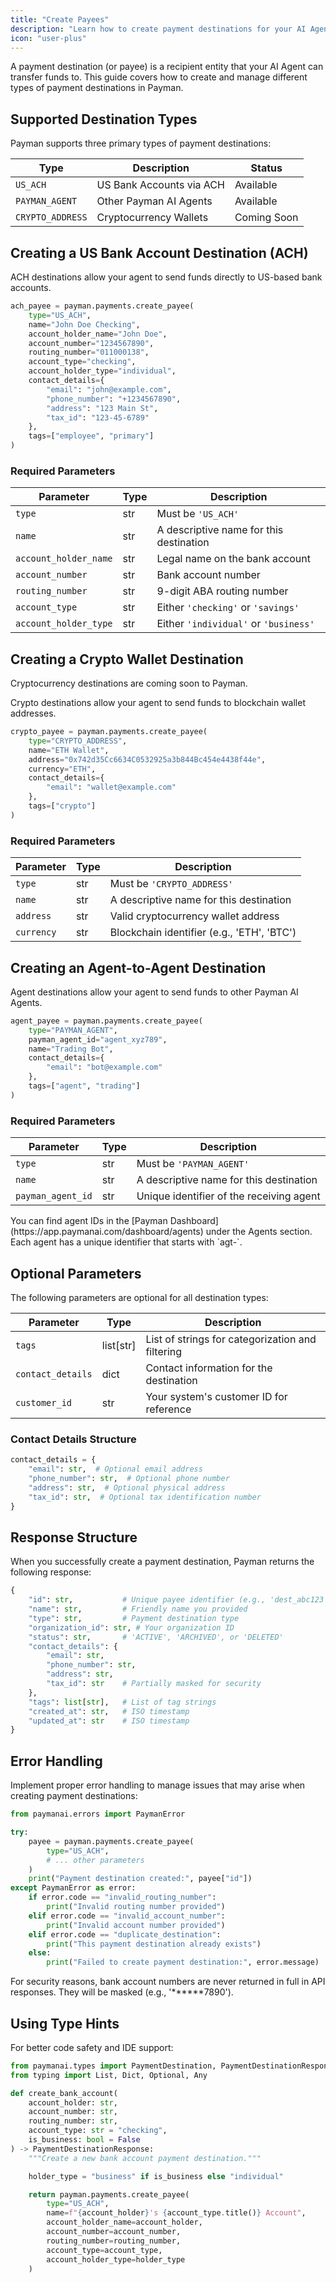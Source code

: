 ```yaml
---
title: "Create Payees"
description: "Learn how to create payment destinations for your AI Agent"
icon: "user-plus"
---
```


A payment destination (or payee) is a recipient entity that your AI Agent can transfer funds to. This guide covers how to create and manage different types of payment destinations in Payman.

## Supported Destination Types

Payman supports three primary types of payment destinations:

| Type             | Description              | Status      |
| ---------------- | ------------------------ | ----------- |
| `US_ACH`         | US Bank Accounts via ACH | Available   |
| `PAYMAN_AGENT`   | Other Payman AI Agents   | Available   |
| `CRYPTO_ADDRESS` | Cryptocurrency Wallets   | Coming Soon |

## Creating a US Bank Account Destination (ACH)

ACH destinations allow your agent to send funds directly to US-based bank accounts.

```python
ach_payee = payman.payments.create_payee(
    type="US_ACH",
    name="John Doe Checking",
    account_holder_name="John Doe",
    account_number="1234567890",
    routing_number="011000138",
    account_type="checking",
    account_holder_type="individual",
    contact_details={
        "email": "john@example.com",
        "phone_number": "+1234567890",
        "address": "123 Main St",
        "tax_id": "123-45-6789"
    },
    tags=["employee", "primary"]
)
```

### Required Parameters

| Parameter             | Type | Description                             |
| --------------------- | ---- | --------------------------------------- |
| `type`                | str  | Must be `'US_ACH'`                      |
| `name`                | str  | A descriptive name for this destination |
| `account_holder_name` | str  | Legal name on the bank account          |
| `account_number`      | str  | Bank account number                     |
| `routing_number`      | str  | 9-digit ABA routing number              |
| `account_type`        | str  | Either `'checking'` or `'savings'`      |
| `account_holder_type` | str  | Either `'individual'` or `'business'`   |

## Creating a Crypto Wallet Destination

<Note>Cryptocurrency destinations are coming soon to Payman.</Note>

Crypto destinations allow your agent to send funds to blockchain wallet addresses.

```python
crypto_payee = payman.payments.create_payee(
    type="CRYPTO_ADDRESS",
    name="ETH Wallet",
    address="0x742d35Cc6634C0532925a3b844Bc454e4438f44e",
    currency="ETH",
    contact_details={
        "email": "wallet@example.com"
    },
    tags=["crypto"]
)
```

### Required Parameters

| Parameter  | Type | Description                                |
| ---------- | ---- | ------------------------------------------ |
| `type`     | str  | Must be `'CRYPTO_ADDRESS'`                 |
| `name`     | str  | A descriptive name for this destination    |
| `address`  | str  | Valid cryptocurrency wallet address        |
| `currency` | str  | Blockchain identifier (e.g., 'ETH', 'BTC') |

## Creating an Agent-to-Agent Destination

Agent destinations allow your agent to send funds to other Payman AI Agents.

```python
agent_payee = payman.payments.create_payee(
    type="PAYMAN_AGENT",
    payman_agent_id="agent_xyz789",
    name="Trading Bot",
    contact_details={
        "email": "bot@example.com"
    },
    tags=["agent", "trading"]
)
```

### Required Parameters

| Parameter         | Type | Description                              |
| ----------------- | ---- | ---------------------------------------- |
| `type`            | str  | Must be `'PAYMAN_AGENT'`                 |
| `name`            | str  | A descriptive name for this destination  |
| `payman_agent_id` | str  | Unique identifier of the receiving agent |

<Note>
	You can find agent IDs in the [Payman
	Dashboard](https://app.paymanai.com/dashboard/agents) under the Agents
	section. Each agent has a unique identifier that starts with `agt-`.
</Note>

## Optional Parameters

The following parameters are optional for all destination types:

| Parameter         | Type      | Description                                      |
| ----------------- | --------- | ------------------------------------------------ |
| `tags`            | list[str] | List of strings for categorization and filtering |
| `contact_details` | dict      | Contact information for the destination          |
| `customer_id`     | str       | Your system's customer ID for reference          |

### Contact Details Structure

```python
contact_details = {
    "email": str,  # Optional email address
    "phone_number": str,  # Optional phone number
    "address": str,  # Optional physical address
    "tax_id": str,  # Optional tax identification number
}
```

## Response Structure

When you successfully create a payment destination, Payman returns the following response:

```python
{
    "id": str,           # Unique payee identifier (e.g., 'dest_abc123')
    "name": str,         # Friendly name you provided
    "type": str,         # Payment destination type
    "organization_id": str, # Your organization ID
    "status": str,       # 'ACTIVE', 'ARCHIVED', or 'DELETED'
    "contact_details": {
        "email": str,
        "phone_number": str,
        "address": str,
        "tax_id": str    # Partially masked for security
    },
    "tags": list[str],   # List of tag strings
    "created_at": str,   # ISO timestamp
    "updated_at": str    # ISO timestamp
}
```

## Error Handling

Implement proper error handling to manage issues that may arise when creating payment destinations:

```python
from paymanai.errors import PaymanError

try:
    payee = payman.payments.create_payee(
        type="US_ACH",
        # ... other parameters
    )
    print("Payment destination created:", payee["id"])
except PaymanError as error:
    if error.code == "invalid_routing_number":
        print("Invalid routing number provided")
    elif error.code == "invalid_account_number":
        print("Invalid account number provided")
    elif error.code == "duplicate_destination":
        print("This payment destination already exists")
    else:
        print("Failed to create payment destination:", error.message)
```

<Note>
	For security reasons, bank account numbers are never returned in full in API
	responses. They will be masked (e.g., '******7890').
</Note>

## Using Type Hints

For better code safety and IDE support:

```python
from paymanai.types import PaymentDestination, PaymentDestinationResponse
from typing import List, Dict, Optional, Any

def create_bank_account(
    account_holder: str,
    account_number: str,
    routing_number: str,
    account_type: str = "checking",
    is_business: bool = False
) -> PaymentDestinationResponse:
    """Create a new bank account payment destination."""

    holder_type = "business" if is_business else "individual"

    return payman.payments.create_payee(
        type="US_ACH",
        name=f"{account_holder}'s {account_type.title()} Account",
        account_holder_name=account_holder,
        account_number=account_number,
        routing_number=routing_number,
        account_type=account_type,
        account_holder_type=holder_type
    )
```
